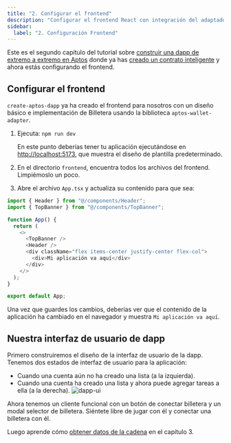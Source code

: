 ```yaml
---
title: "2. Configurar el frontend"
description: "Configurar el frontend React con integración del adaptador de billetera para interactuar con tu contrato inteligente de Aptos."
sidebar:
  label: "2. Configuración Frontend"
---
```


Este es el segundo capítulo del tutorial sobre [construir una dapp de extremo a extremo en Aptos](/es/build/guides/build-e2e-dapp) donde ya has [creado un contrato inteligente](/es/build/guides/build-e2e-dapp/1-create-smart-contract) y ahora estás configurando el frontend.

## Configurar el frontend

`create-aptos-dapp` ya ha creado el frontend para nosotros con un diseño básico e implementación de Billetera usando la biblioteca `aptos-wallet-adapter`.

1. Ejecuta: `npm run dev`

   En este punto deberías tener tu aplicación ejecutándose en [http://localhost:5173](http://localhost:5173), que muestra el diseño de plantilla predeterminado.

2. En el directorio `frontend`, encuentra todos los archivos del frontend. Limpiémoslo un poco.

3. Abre el archivo `App.tsx` y actualiza su contenido para que sea:

```typescript filename="App.tsx"
import { Header } from "@/components/Header";
import { TopBanner } from "@/components/TopBanner";

function App() {
  return (
    <>
      <TopBanner />
      <Header />
      <div className="flex items-center justify-center flex-col">
        <div>Mi aplicación va aquí</div>
      </div>
    </>
  );
}

export default App;

```

Una vez que guardes los cambios, deberías ver que el contenido de la aplicación ha cambiado en el navegador y muestra `Mi aplicación va aquí`.

## Nuestra interfaz de usuario de dapp

Primero construiremos el diseño de la interfaz de usuario de la dapp. Tenemos dos estados de interfaz de usuario para la aplicación:

- Cuando una cuenta aún no ha creado una lista (a la izquierda).
- Cuando una cuenta ha creado una lista y ahora puede agregar tareas a ella (a la derecha).
  ![dapp-ui](~/images/build-e2e-dapp-img-3.png)

Ahora tenemos un cliente funcional con un botón de conectar billetera y un modal selector de billetera. Siéntete libre de jugar con él y conectar una billetera con él.

Luego aprende cómo [obtener datos de la cadena](/es/build/guides/build-e2e-dapp/3-fetch-data-from-chain) en el capítulo 3.
